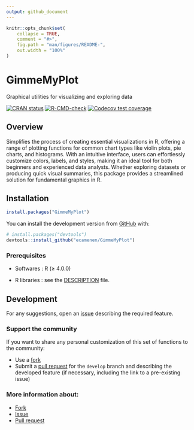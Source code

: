 ```yaml
---
output: github_document
---
```


<!-- README.md is generated from README.Rmd. Please edit that file -->

```r
knitr::opts_chunk$set(
    collapse = TRUE,
    comment = "#>",
    fig.path = "man/figures/README-",
    out.width = "100%"
)
```

# GimmeMyPlot
Graphical utilities for visualizing and exploring data

[![CRAN status](https://www.r-pkg.org/badges/version/GimmeMyPlot)](https://CRAN.R-project.org/package=GimmeMyPlot)
[![R-CMD-check](https://github.com/ecamenen/GimmeMyPlot/actions/workflows/R-CMD-check.yaml/badge.svg)](https://github.com/ecamenen/GimmeMyPlot/actions/workflows/R-CMD-check.yaml)
[![Codecov test coverage](https://codecov.io/gh/ecamenen/GimmeMyPlot/branch/main/graph/badge.svg)](https://app.codecov.io/gh/ecamenen/GimmeMyPlot?branch=main)

## Overview
Simplifies the process of creating essential visualizations in R, offering a range of plotting functions for common chart types like violin plots, pie charts, and histograms. With an intuitive interface, users can effortlessly customize colors, labels, and styles, making it an ideal tool for both beginners and experienced data analysts. Whether exploring datasets or producing quick visual summaries, this package provides a streamlined solution for fundamental graphics in R.

## Installation

``` r
install.packages("GimmeMyPlot")
```

You can install the development version from
[GitHub](https://github.com/ecamenen/GimmeMyPlot) with:

``` r
# install.packages("devtools")
devtools::install_github("ecamenen/GimmeMyPlot")
```

### Prerequisites

- Softwares : R (≥ 4.0.0)

- R libraries : see the
  [DESCRIPTION](https://github.com/ecamenen/GimmeMyPlot/blob/develop/DESCRIPTION)
  file.

## Development
For any suggestions, open an [issue](https://github.com/ecamenen/GimmeMyPlot/issues/new) describing the required feature.

### Support the community
If you want to share any personal customization of this set of functions to the community:

* Use a [fork](https://github.com/ecamenen/GimmeMyPlot/fork)
* Submit a [pull request](https://github.com/ecamenen/GimmeMyPlot/compare) for the ```develop``` branch and describing the developed feature (if necessary, including the link to a pre-existing issue)

### More information about:
* [Fork](https://docs.github.com/fr/get-started/quickstart/fork-a-repo)
* [Issue](https://docs.github.com/fr/issues/tracking-your-work-with-issues/creating-an-issue)
* [Pull request](https://docs.github.com/fr/pull-requests/collaborating-with-pull-requests/proposing-changes-to-your-work-with-pull-requests/creating-a-pull-request)
